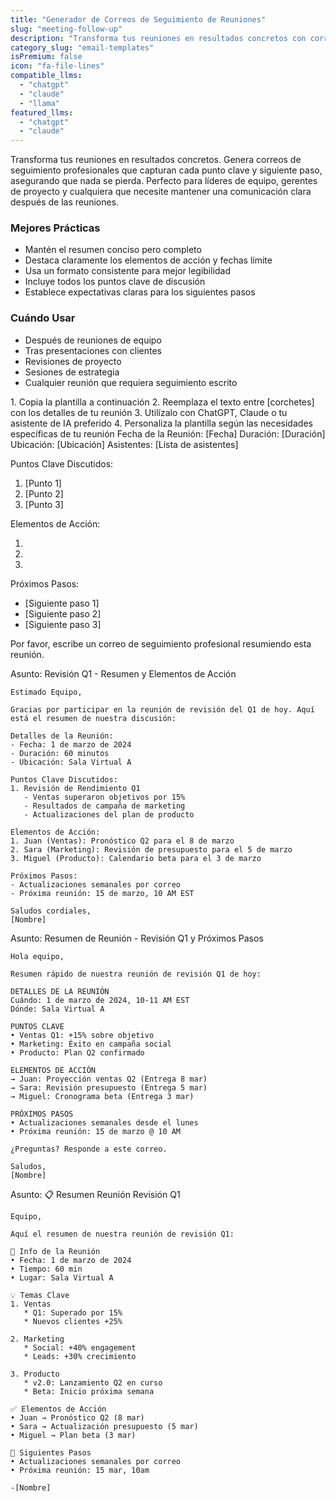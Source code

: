 ```yaml
---
title: "Generador de Correos de Seguimiento de Reuniones"
slug: "meeting-follow-up"
description: "Transforma tus reuniones en resultados concretos con correos de seguimiento profesionales"
category_slug: "email-templates"
isPremium: false
icon: "fa-file-lines"
compatible_llms:
  - "chatgpt"
  - "claude"
  - "llama"
featured_llms:
  - "chatgpt"
  - "claude"
---
```


<PromptDescription>
  Transforma tus reuniones en resultados concretos. Genera correos de seguimiento profesionales que capturan cada punto clave y siguiente paso, asegurando que nada se pierda. Perfecto para líderes de equipo, gerentes de proyecto y cualquiera que necesite mantener una comunicación clara después de las reuniones.

  ### Mejores Prácticas
  - Mantén el resumen conciso pero completo
  - Destaca claramente los elementos de acción y fechas límite
  - Usa un formato consistente para mejor legibilidad
  - Incluye todos los puntos clave de discusión
  - Establece expectativas claras para los siguientes pasos

  ### Cuándo Usar
  - Después de reuniones de equipo
  - Tras presentaciones con clientes
  - Revisiones de proyecto
  - Sesiones de estrategia
  - Cualquier reunión que requiera seguimiento escrito
</PromptDescription>

<PromptInstructions>
  1. Copia la plantilla a continuación
  2. Reemplaza el texto entre [corchetes] con los detalles de tu reunión
  3. Utilízalo con ChatGPT, Claude o tu asistente de IA preferido
  4. Personaliza la plantilla según las necesidades específicas de tu reunión
</PromptInstructions>

<PromptTemplate>
Fecha de la Reunión: [Fecha]
Duración: [Duración]
Ubicación: [Ubicación]
Asistentes: [Lista de asistentes]

Puntos Clave Discutidos:
1. [Punto 1]
2. [Punto 2]
3. [Punto 3]

Elementos de Acción:
1. [Persona 1]: [Tarea] (Fecha límite: [Fecha])
2. [Persona 2]: [Tarea] (Fecha límite: [Fecha])
3. [Persona 3]: [Tarea] (Fecha límite: [Fecha])

Próximos Pasos:
- [Siguiente paso 1]
- [Siguiente paso 2]
- [Siguiente paso 3]

Por favor, escribe un correo de seguimiento profesional resumiendo esta reunión.
</PromptTemplate>

<LlmSampleTabs>
  <LlmSample slug="chatgpt" color="#10a37f">
    Asunto: Revisión Q1 - Resumen y Elementos de Acción

    Estimado Equipo,

    Gracias por participar en la reunión de revisión del Q1 de hoy. Aquí está el resumen de nuestra discusión:

    Detalles de la Reunión:
    - Fecha: 1 de marzo de 2024
    - Duración: 60 minutos
    - Ubicación: Sala Virtual A

    Puntos Clave Discutidos:
    1. Revisión de Rendimiento Q1
       - Ventas superaron objetivos por 15%
       - Resultados de campaña de marketing
       - Actualizaciones del plan de producto

    Elementos de Acción:
    1. Juan (Ventas): Pronóstico Q2 para el 8 de marzo
    2. Sara (Marketing): Revisión de presupuesto para el 5 de marzo
    3. Miguel (Producto): Calendario beta para el 3 de marzo

    Próximos Pasos:
    - Actualizaciones semanales por correo
    - Próxima reunión: 15 de marzo, 10 AM EST

    Saludos cordiales,
    [Nombre]
  </LlmSample>

  <LlmSample slug="claude" color="#8e44ef">
    Asunto: Resumen de Reunión - Revisión Q1 y Próximos Pasos

    Hola equipo,

    Resumen rápido de nuestra reunión de revisión Q1 de hoy:

    DETALLES DE LA REUNIÓN
    Cuándo: 1 de marzo de 2024, 10-11 AM EST
    Dónde: Sala Virtual A

    PUNTOS CLAVE
    • Ventas Q1: +15% sobre objetivo
    • Marketing: Éxito en campaña social
    • Producto: Plan Q2 confirmado

    ELEMENTOS DE ACCIÓN
    → Juan: Proyección ventas Q2 (Entrega 8 mar)
    → Sara: Revisión presupuesto (Entrega 5 mar)
    → Miguel: Cronograma beta (Entrega 3 mar)

    PRÓXIMOS PASOS
    • Actualizaciones semanales desde el lunes
    • Próxima reunión: 15 de marzo @ 10 AM

    ¿Preguntas? Responde a este correo.

    Saludos,
    [Nombre]
  </LlmSample>

  <LlmSample slug="llama" color="#4f46e5">
    Asunto: 📋 Resumen Reunión Revisión Q1

    Equipo,

    Aquí el resumen de nuestra reunión de revisión Q1:

    📅 Info de la Reunión
    • Fecha: 1 de marzo de 2024
    • Tiempo: 60 min
    • Lugar: Sala Virtual A

    💡 Temas Clave
    1. Ventas
       * Q1: Superado por 15%
       * Nuevos clientes +25%

    2. Marketing
       * Social: +40% engagement
       * Leads: +30% crecimiento

    3. Producto
       * v2.0: Lanzamiento Q2 en curso
       * Beta: Inicio próxima semana

    ✅ Elementos de Acción
    • Juan → Pronóstico Q2 (8 mar)
    • Sara → Actualización presupuesto (5 mar)
    • Miguel → Plan beta (3 mar)

    📌 Siguientes Pasos
    • Actualizaciones semanales por correo
    • Próxima reunión: 15 mar, 10am

    -[Nombre]
  </LlmSample>
</LlmSampleTabs>
